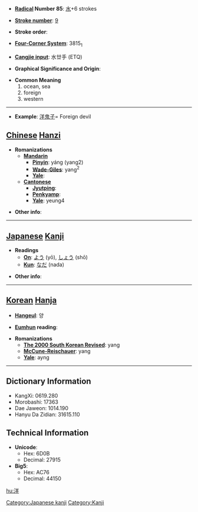 * '''[[Wiktionary:Chinese radical index| Radical]] Number 85''': [[Wiktionary:Chinese radical index 水|水]]+6 strokes

* '''[[Wiktionary:Chinese total strokes index|Stroke number]]''': [[Wiktionary:Chinese total strokes index 9|9]]

* '''Stroke order''': 

* '''[[Wiktionary:Chinese four corner index|Four-Corner System]]''': 3815<sub>1</sub>

* '''[[Wiktionary:Chinese Cangjie index|Cangjie input]]''': 水廿手 (ETQ)

* '''Graphical Significance and Origin''': 

* '''Common Meaning'''
*#ocean, sea
*# foreign
*# western


----
* '''Example''': [[洋鬼子]]= Foreign devil

== [[Chinese]] [[Hanzi]] ==

* '''Romanizations'''
** '''[[Mandarin]]'''
*** '''[[Pinyin]]''': yáng (yang2)
*** '''[[Wade-Giles]]''': yang<sup>2</sup>
*** '''[[Yale]]''': 
** '''[[Cantonese]]'''
*** '''[[Jyutping]]''':
*** '''[[Penkyamp]]''': 
*** '''[[Yale]]''': yeung4

* '''Other info''': 

----

== [[Japanese]] [[Kanji]] ==

* '''Readings'''
** '''[[On]]''': [[よう]] (yō), [[しょう]] (shō)
** '''[[Kun]]''': [[なだ]] (nada)

* '''Other info''':  

----

== [[Korean]] [[Hanja]] ==

* '''[[Hangeul]]''': 양

* '''[[Eumhun]] reading''': 

* '''Romanizations'''
** '''[[The 2000 South Korean Revised Romanization|The 2000 South Korean Revised]]''': yang
** '''[[McCune-Reischauer]]''': yang
** '''[[Yale]]''': ayng

----

== Dictionary Information ==

* KangXi: 0619.280
* Morobashi: 17363
* Dae Jaweon: 1014.190
* Hanyu Da Zidian: 31615.110

== Technical Information ==

* '''Unicode''':
** Hex: 6D0B
** Decimal: 27915
* '''Big5''':
** Hex: AC76
** Decimal: 44150

[[Category:Japanese kanji]]
[[Category:Kanji]]

[[hu:洋]]